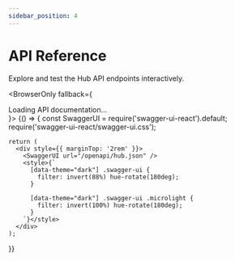```yaml
---
sidebar_position: 4
---
```



# API Reference

Explore and test the Hub API endpoints interactively.

<BrowserOnly fallback={<div>Loading API documentation...</div>}>
  {() => {
    const SwaggerUI = require('swagger-ui-react').default;
    require('swagger-ui-react/swagger-ui.css');
    
    return (
      <div style={{ marginTop: '2rem' }}>
        <SwaggerUI url="/openapi/hub.json" />
        <style>{`
          [data-theme="dark"] .swagger-ui {
            filter: invert(88%) hue-rotate(180deg);
          }
          
          [data-theme="dark"] .swagger-ui .microlight {
            filter: invert(100%) hue-rotate(180deg);
          }
        `}</style>
      </div>
    );
  }}
</BrowserOnly>
